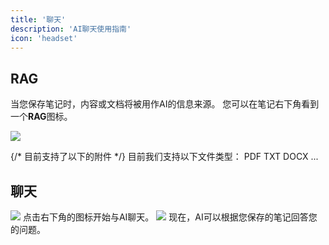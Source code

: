 ```yaml
---
title: '聊天'
description: 'AI聊天使用指南'
icon: 'headset'
---
```



## RAG
当您保存笔记时，内容或文档将被用作AI的信息来源。
您可以在笔记右下角看到一个**RAG**图标。

<img className="rounded-2xl" src="/images/2024-11-30-09-48-27.png" />

{/* 目前支持了以下的附件 */}
目前我们支持以下文件类型：
<CardGroup>
  <Card title="PDF" icon="file-pdf" horizontal >
    PDF
  </Card>
  <Card title="TXT" icon="file" horizontal >
    TXT
  </Card>
  <Card title="DOCX" icon="file-doc" horizontal >
    DOCX
  </Card>
  <Card title="More" icon="info" horizontal >
    ...
  </Card>
</CardGroup>



## 聊天
<img className="rounded-2xl" src="/images/2024-11-30-09-46-04.png" />
点击右下角的图标开始与AI聊天。
<img className="rounded-2xl" src="/images/2024-11-30-10-31-20.png" />
现在，AI可以根据您保存的笔记回答您的问题。
